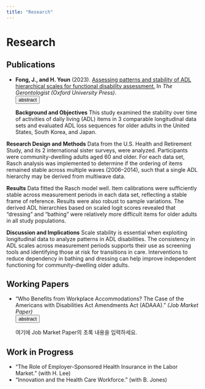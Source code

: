 ```yaml
---
title: "Research"
---
```


# Research

## Publications

- **Fong, J., and H. Youn** (2023). [Assessing patterns and stability of ADL hierarchical scales for functional disability assessment.](https://academic.oup.com/gerontologist/article/63/4/773/6571520) In *The Gerontologist (Oxford University Press)*.
  <br>
  <button class="abstract-button">abstract</button>
  <div class="abstract-content">
    <p>**Background and Objectives**
This study examined the stability over time of activities of daily living (ADL) items in 3 comparable longitudinal data sets and evaluated ADL loss sequences for older adults in the United States, South Korea, and Japan.

**Research Design and Methods**
Data from the U.S. Health and Retirement Study, and its 2 international sister surveys, were analyzed. Participants were community-dwelling adults aged 60 and older. For each data set, Rasch analysis was implemented to determine if the ordering of items remained stable across multiple waves (2006–2014), such that a single ADL hierarchy may be derived from multiwave data.

**Results**
Data fitted the Rasch model well. Item calibrations were sufficiently stable across measurement periods in each data set, reflecting a stable frame of reference. Results were also robust to sample variations. The derived ADL hierarchies based on scaled logit scores revealed that “dressing” and “bathing” were relatively more difficult items for older adults in all study populations.

**Discussion and Implications**
Scale stability is essential when exploiting longitudinal data to analyze patterns in ADL disabilities. The consistency in ADL scales across measurement periods supports their use as screening tools and identifying those at risk for transitions in care. Interventions to reduce dependency in bathing and dressing can help improve independent functioning for community-dwelling older adults.</p>
  </div>
 

## Working Papers

- “Who Benefits from Workplace Accommodations? The Case of the Americans with Disabilities Act Amendments Act (ADAAA).” *(Job Market Paper)*
  <br>
  <button class="abstract-button">abstract</button>
  <div class="abstract-content">
    <p>여기에 Job Market Paper의 초록 내용을 입력하세요.</p>
  </div>

## Work in Progress

- “The Role of Employer-Sponsored Health Insurance in the Labor Market.” (with H. Lee)
- “Innovation and the Health Care Workforce.” (with B. Jones)


<script>
document.addEventListener('DOMContentLoaded', function() {
  var collapsibles = document.querySelectorAll('.abstract-button');
  collapsibles.forEach(function(button) {
    button.addEventListener('click', function() {
      // Toggle 'active' class on the button
      this.classList.toggle('active');
      
      // Get the content panel
      var content = this.nextElementSibling;
      
      // Toggle display
      if (content.style.maxHeight) {
        content.style.maxHeight = null;
      } else {
        content.style.maxHeight = content.scrollHeight + "px";
      }
    });
  });
});
</script>